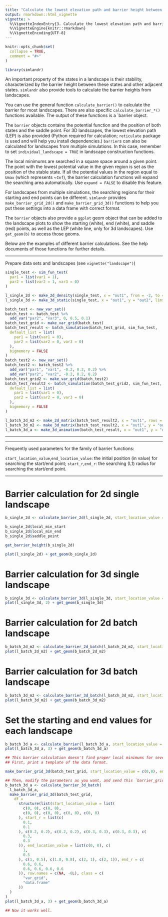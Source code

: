 ```yaml
---
title: "Calculate the lowest elevation path and barrier height between stable states"
output: rmarkdown::html_vignette
vignette: >
  %\VignetteIndexEntry{3. Calculate the lowest elevation path and barrier height between stable states}
  %\VignetteEngine{knitr::rmarkdown}
  %\VignetteEncoding{UTF-8}
---
```


```r
knitr::opts_chunk$set(
  collapse = TRUE,
  comment = "#>"
)
```

```r
library(simlandr)
```

An important property of the states in a landscape is their stability, characterized by the barrier height between these states and other adjacent states. `simlandr` also provide tools to calculate the barrier heights from landscapes.

You can use the general function `calculate_barrier()` to calculate the barrier for most landscapes. There are also specific `calculate_barrier_*()` functions available. The output of these functions is a `barrier object.

The `barrier` objects contains the potential function and the position of both states and the saddle point. For 3D landscapes, the lowest elevation path (LEP) is also provided (Python required for calculation; `reticulate` package is used and will help you install dependencies.) `barrier`s can also be calculated for landscapes from multiple simulations. In this case, remember to set `individual_landscape = TRUE` in landscape construction functions.

The local minimums are searched in a square space around a given point. The point with the lowest potential value in the given region is set as the position of the stable state. If all the potential values in the region equal to `Umax` (which represents ~`Inf`), the barrier calculation functions will expand the searching area automatically. Use `expand = FALSE` to disable this feature.

For landscapes from multiple simulations, the searching regions for their starting and end points can be different. `simlandr` provides `make_barrier_grid_2d()` and `make_barrier_grid_3d()` functions to help you put these settings into a data frame with correct format.

The `barrier` objects also provide a `ggplot` geom object that can be added to the landscape plots to show the starting (white), end (white), and saddle (red) points, as well as the LEP (white line, only for 3d landscapes). Use `get_geom(b)` to access those geoms.

Below are the examples of different barrier calculations. See the help documents of those functions for further details.

------

Prepare data sets and landscapes (see `vignette("landscape")`)
```r
single_test <- sim_fun_test(
  par1 = list(var1 = 1),
  par2 = list(var2 = 1, var3 = 0)
)

l_single_2d <- make_2d_density(single_test, x = "out1", from = -2, to = 2, adjust = 1)
l_single_3d <- make_3d_static(single_test, x = "out1", y = "out2", lims = c(-3, 3, -3, 3), h = 0.01, kde_fun = "ks")

batch_test <- new_var_set()
batch_test <- batch_test %>%
  add_var("par2", "var3", 0, 0.5, 0.1)
batch_test_grid <- make_var_grid(batch_test)
batch_test_result <- batch_simulation(batch_test_grid, sim_fun_test,
  default_list = list(
    par1 = list(var1 = 0),
    par2 = list(var2 = 0, var3 = 0)
  ),
  bigmemory = FALSE
)
batch_test2 <- new_var_set()
batch_test2 <- batch_test2 %>%
  add_var("par1", "var1", -0.2, 0.2, 0.2) %>%
  add_var("par2", "var2", -0.2, 0.2, 0.2)
batch_test_grid2 <- make_var_grid(batch_test2)
batch_test_result2 <- batch_simulation(batch_test_grid2, sim_fun_test,
  default_list = list(
    par1 = list(var1 = 0),
    par2 = list(var2 = 0, var3 = 0)
  ),
  bigmemory = FALSE
)

l_batch_2d_m2 <- make_2d_matrix(batch_test_result2, x = "out1", rows = "var1", cols = "var2", from = -1, to = 1, adjust = 0.1, individual_landscape = TRUE)
l_batch_3d_m2 <- make_3d_matrix(batch_test_result2, x = "out1", y = "out2", rows = "var1", cols = "var2", lims = c(-3, 3, -3, 3), h = 0.001, kde_fun = "ks", Umax = 10, individual_landscape = TRUE)
l_batch_3d_a <- make_3d_animation(batch_test_result, x = "out1", y = "out2", fr = "var3", Umax = 20, lims = c(-3, 3, -3, 3), h = 0.002, individual_landscape = TRUE)
```

------

------

Frequently used parameters for the family of barrier functions:

`start_location_value`,`end_location_value`: the initial position (in value) for searching the start/end point;
`start_r`,`end_r`: the searching (L1) radius for searching the start/end point.

------


# Barrier calculation for 2d single landscape
```r
b_single_2d <- calculate_barrier_2d(l_single_2d, start_location_value = -2, end_location_value = 2, start_r = 0.3, end_r = 0.3)

b_single_2d$local_min_start
b_single_2d$local_min_end
b_single_2d$saddle_point

get_barrier_height(b_single_2d)

plot(l_single_2d) + get_geom(b_single_2d)
```


# Barrier calculation for 3d single landscape
```r
b_single_3d <- calculate_barrier_3d(l_single_3d, start_location_value = c(-2.5, -2), end_location_value = c(2.5, 0), start_r = 0.3, end_r = 0.3, install_dependency = TRUE)
plot(l_single_3d, 2) + get_geom(b_single_3d)
```

# Barrier calculation for 2d batch landscape
```r
b_batch_2d_m2 <- calculate_barrier_2d_batch(l_batch_2d_m2, start_location_value = -0.35, end_location_value = 0.35, start_r = 0.34, end_r = 0.34)
plot(l_batch_2d_m2) + get_geom(b_batch_2d_m2)
```

# Barrier calculation for 3d batch landscape
```r
b_batch_3d_m2 <- calculate_barrier_3d_batch(l_batch_3d_m2, start_location_value = c(-1, -1), end_location_value = c(1, 1), start_r = 0.3, end_r = 0.3)
plot(l_batch_3d_m2) + get_geom(b_batch_3d_m2)
```

# Set the starting and end values for each landscape

```r
b_batch_3d_a <- calculate_barrier(l_batch_3d_a, start_location_value = c(0,0), end_location_value = c(2, 1), start_r = 0.3, end_r = 0.6)
plot(l_batch_3d_a, 3) + get_geom(b_batch_3d_a)

## This barrier calculation doesn't find proper local minimums for several landscapes. Specify the searching parameters per landscape manually.
## First, print a template of the data format.

make_barrier_grid_3d(batch_test_grid, start_location_value = c(0,0), end_location_value = c(2, 1), start_r = 0.3, end_r = 0.6, print_template = TRUE)

## Then, modify the parameters as you want, and send this `barrier_grid` to the barrier calculation function.
b_batch_3d_a <- calculate_barrier_3d_batch(
  l_batch_3d_a,
  make_barrier_grid_3d(batch_test_grid,
    df =
      structure(list(start_location_value = list(
        c(0, 0), c(0, 0),
        c(0, 0), c(0, 0), c(0, 0), c(0, 0)
      ), start_r = list(c(
        0.1,
        0.1
      ), c(0.2, 0.2), c(0.2, 0.2), c(0.3, 0.3), c(0.3, 0.3), c(
        0.3,
        0.3
      )), end_location_value = list(c(0, 0), c(
        1,
        0.5
      ), c(1, 0.5), c(1.8, 0.8), c(2, 1), c(2, 1)), end_r = c(
        0.6, 0.6,
        0.6, 0.6, 0.6, 0.6
      )), row.names = c(NA, -6L), class = c(
        "var_grid",
        "data.frame"
      ))
  )
)
plot(l_batch_3d_a, 3) + get_geom(b_batch_3d_a)

## Now it works well.
```

